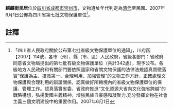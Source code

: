 {{msg:四川省文物保護單位
|名稱 = 麒麟街民居
|編號 = 51
|圖片 = 
|級別 = S7
|分類 = 
|時代 = [[清代|清代]]至[[中華民國|民國]]
|地点 = [[四川省|四川省]][[成都市|成都市]][[崇州市|崇州市]]
|坐標 =
|登錄 = 2007年6月1日
}}
'''麒麟街民居'''位於[[四川省|四川省]][[成都市|成都市]][[崇州市|崇州市]]，文物遺址年代判定為[[清代|清代]]至民國。2007年6月1日公佈為四川省第七批文物保護單位<ref>「四川省人民政府關於公布第七批省級文物保護單位的通知」，川府函【2007】114號，各市（州）、縣（市、區）人民政府，省級各部門：省政府同意省文物局提出的第七批有級文物保護單位（共計342處），現予公布。各級地方人民政府和有關部門要依照國家和省關文物保護的法律法規認真貫徹落實“保護為主、搶救第一、合理利用、加強管理”的文物工作方針，正確處理文物保護與合理利用的辯證關係，認真做好所轄境內的省級文物保護單位的保護、管理工作。認真落實省委、省政府推進“文化資源大省向文化強省跨越”的戰略構想，弘揚愛國主義精神，增強民族自豪感和凝聚力.充分發揮文物在社會主義三個文明建設中的重要作用。2007年6月1日</ref>。
==註釋==
{{reflist}}
{{文物保護單位小作品}}